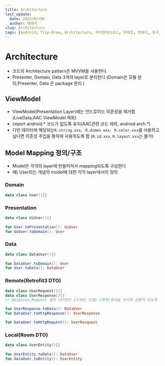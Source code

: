 ```yaml
---
title: Architecture
last_update:
  date: 2023/07/06
  author: 멧돼지
slug: Architecture
tags: [Android, Trip-Draw, Architecture, 우아한테크코스, 우테코, 멧돼지, 핑구, 수달]
---
```


# Architecture

- 코드의 Architecture pattern은 MVVM을 사용한다.
- Presenter, Domain, Data 3개의 layer로 분리한다.(Domain은 모듈 분리,Presenter, Data 은 package 분리 )

## ViewModel

- ViewModel(Presentation Layer)에는 안드로이드 의존성을 제거함(LiveData,AAC ViewModel 제외)
- import android.* 코드가 없도록 유지(AAC관련 코드 제외, android.arch.*)
- 다만 데이터에 해당되는```R.string.xxx```, ``` R.dimen.xxx```, ``` R.color.xxx```를 사용하고 싶다면 의존성 주입을 통하여 사용하도록 함 (`R.id.xxx`, `R.layout.xxx`는 불가)

## Model Mapping 정의/구조

- Model은 각각의 layer에 만들어져서 mapping되도록 구성한다
- 예) User라는 개념의 model에 대한 각각 layer에서의 정의

### Domain

```kotlin
data class User(){}
```



### Presentation

```kotlin
data class UiUser(){}
 
fun User.toPresentation(): UiUser
fun UiUser.toDomain(): User
```



### Data

```kotlin
data class DataUser(){}
 
fun DataUser.toDomain(): User
fun User.toData(): DataUser
```



### Remote(Retrofit3 DTO)

```kotlin
data class UserRequest(){}
data class UserResponse(){}
// Response,Request 앞의 네이밍은 {도메인 모델}-{행위}형식을 지키되 상황의 맞도록 개발자가 변형 가능

fun UserResponse.toData(): DataUser
fun DataUser.toHttpResponse(): UserResponse

fun DataUser.toHttpRequest(): UserResquest
```



### Local(Room DTO)

```kotlin
data class UserEntity(){}
 
fun UserEntity.toData(): DataUser
fun DataUser.toEntity(): UserEntity
```

 


